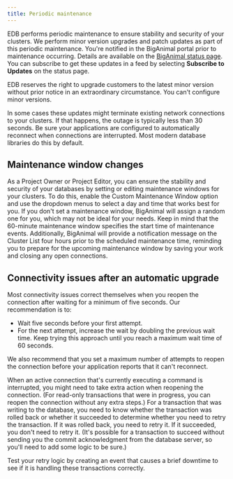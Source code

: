 ```yaml
---
title: Periodic maintenance
---
```


EDB performs periodic maintenance to ensure stability and security of your clusters. We perform minor version upgrades and patch updates as part of this periodic maintenance. You're notified in the BigAnimal portal prior to maintenance occurring. Details are available on the [BigAnimal status page](https://status.biganimal.com/). You can subscribe to get these updates in a feed by selecting **Subscribe to Updates** on the status page. 

EDB reserves the right to upgrade customers to the latest minor version without prior notice in an extraordinary circumstance. You can't configure minor versions. 

In some cases these updates might terminate existing network connections to your clusters. If that happens, the outage is typically less than 30 seconds. Be sure your applications are configured to automatically reconnect when connections are interrupted. Most modern database libraries do this by default. 

## Maintenance window changes 

As a Project Owner or Project Editor, you can ensure the stability and security of your databases by setting or editing maintenance windows for your clusters. To do this, enable the Custom Maintenance Window option and use the dropdown menus to select a day and time that works best for you. If you don't set a maintenance window, BigAnimal will assign a random one for you, which may not be ideal for your needs. Keep in mind that the 60-minute maintenance window specifies the start time of maintenance events. Additionally, BigAnimal will provide a notification message on the Cluster List four hours prior to the scheduled maintenance time, reminding you to prepare for the upcoming maintenance window by saving your work and closing any open connections.

## Connectivity issues after an automatic upgrade

Most connectivity issues correct themselves when you reopen the connection after waiting for a minimum of five seconds. Our recommendation is to:

-  Wait five seconds before your first attempt.
-  For the next attempt, increase the wait by doubling the previous wait time. Keep trying this approach until you reach a maximum wait time of 60 seconds.

We also recommend that you set a maximum number of attempts to reopen the connection before your application reports that it can't reconnect.
<!--- Would it be helpful to say how you set this? --->

When an active connection that's currently executing a command is interrupted, you might need to take extra action when reopening the connection. (For read-only transactions that were in progress, you can reopen the connection without any extra steps.) For a transaction that was writing to the database, you need to know whether the transaction was rolled back or whether it succeeded to determine whether you need to retry the transaction. If it was rolled back, you need to retry it. If it succeeded, you don't need to retry it. (It's possible for a transaction to succeed without sending you the commit acknowledgment from the database server, so you'll need to add some logic to be sure.)

Test your retry logic by creating an event that causes a brief downtime to see if it is handling these transactions correctly.